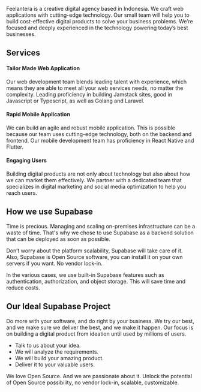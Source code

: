Feelantera is a creative digital agency based in Indonesia. We craft web applications with cutting-edge technology. Our small team will help you to build cost-effective digital products to solve your business problems. We’re focused and deeply experienced in the technology powering today’s best businesses.

## Services

#### Tailor Made Web Application

Our web development team blends leading talent with experience, which means they are able to meet all your web services needs, no matter the complexity. Leading proficiency in building Jamstack sites, good in Javascript or Typescript, as well as Golang and Laravel.

#### Rapid Mobile Application

We can build an agile and robust mobile application. This is possible because our team uses cutting-edge technology, both on the backend and frontend. Our mobile development team has proficiency in React Native and Flutter.

#### Engaging Users

Building digital products are not only about technology but also about how we can market them effectively. We partner with a dedicated team that specializes in digital marketing and social media optimization to help you reach users.

## How we use Supabase

Time is precious. Managing and scaling on-premises infrastructure can be a waste of time. That's why we chose to use Supabase as a backend solution that can be deployed as soon as possible.

Don’t worry about the platform scalability, Supabase will take care of it. Also, Supabase is Open Source software, you can install it on your own servers if you want. No vendor lock-in.

In the various cases, we use built-in Supabase features such as authentication, authorization, and object storage. This will save time and reduce costs.

## Our Ideal Supabase Project

Do more with your software, and do right by your business. We try our best, and we make sure we deliver the best, and we make it happen. Our focus is on building a digital product from ideation until used by millions of users.

- Talk to us about your idea.
- We will analyze the requirements.
- We will build your amazing product.
- Deliver it to your valuable users.

We love Open Source. And we are passionate about it. Unlock the potential of Open Source possibility, no vendor lock-in, scalable, customizable.
